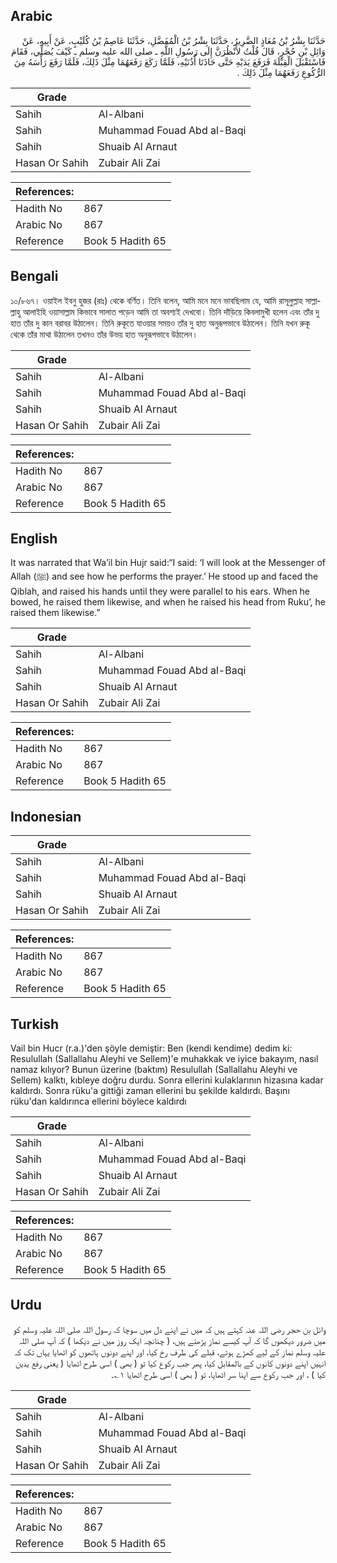 ## Arabic


<div dir="rtl" lang="ar" style={{fontSize:'larger',backgroundColor:'#f8f9fa',padding:20}}>
حَدَّثَنَا بِشْرُ بْنُ مُعَاذٍ الضَّرِيرُ، حَدَّثَنَا بِشْرُ بْنُ الْمُفَضَّلِ، حَدَّثَنَا عَاصِمُ بْنُ كُلَيْبٍ، عَنْ أَبِيهِ، عَنْ وَائِلِ بْنِ حُجْرٍ، قَالَ قُلْتُ لأَنْظُرَنَّ إِلَى رَسُولِ اللَّهِ ـ صلى الله عليه وسلم ـ كَيْفَ يُصَلِّي، فَقَامَ فَاسْتَقْبَلَ الْقِبْلَةَ فَرَفَعَ يَدَيْهِ حَتَّى حَاذَتَا أُذُنَيْهِ، فَلَمَّا رَكَعَ رَفَعَهُمَا مِثْلَ ذَلِكَ، فَلَمَّا رَفَعَ رَأْسَهُ مِنَ الرُّكُوعِ رَفَعَهُمَا مِثْلَ ذَلِكَ ‏.‏
</div>
<div style={{backgroundColor:'#f8f9fa',padding:20, marginBottom: 10}}><table> <thead> <tr> <th>Grade</th> <th></th> </tr> </thead> <tbody> <tr><td>Sahih</td><td>Al-Albani</td></tr><tr><td>Sahih</td><td>Muhammad Fouad Abd al-Baqi</td></tr><tr><td>Sahih</td><td>Shuaib Al Arnaut</td></tr><tr><td>Hasan Or Sahih</td><td>Zubair Ali Zai</td></tr></tbody></table><table> <thead> <tr> <th>References:</th> <th></th> </tr> </thead> <tbody><tr><td>Hadith No</td><td>867</td></tr><tr><td>Arabic No</td><td>867</td></tr><tr><td>Reference</td><td>Book 5 Hadith 65</td></tr></tbody></table></div>

## Bengali


<div dir="ltr" lang="bn" style={{fontSize:'larger',backgroundColor:'#f8f9fa',padding:20}}>
১০/৮৬৭। ওয়াইল ইবনু হুজর (রাঃ) থেকে বর্ণিত। তিনি বলেন, আমি মনে মনে ভাবছিলাম যে, আমি রাসূলুল্লাহ সাল্লাল্লাহু আলাইহি ওয়াসাল্লাম কিভাবে সালাত পড়েন আমি তা অবশ্যই দেখবো। তিনি দাঁড়িয়ে কিবলামুখী হলেন এবং তাঁর দু হাত তাঁর দু কান বরাবর উঠালেন। তিনি রুকূতে যাওয়ার সময়ও তাঁর দু হাত অনুরূপভাবে উঠালেন। তিনি যখন রুকূ থেকে তাঁর মাথা উঠালেন তখনও তাঁর উভয় হাত অনুরূপভাবে উঠালেন।
</div>
<div style={{backgroundColor:'#f8f9fa',padding:20, marginBottom: 10}}><table> <thead> <tr> <th>Grade</th> <th></th> </tr> </thead> <tbody> <tr><td>Sahih</td><td>Al-Albani</td></tr><tr><td>Sahih</td><td>Muhammad Fouad Abd al-Baqi</td></tr><tr><td>Sahih</td><td>Shuaib Al Arnaut</td></tr><tr><td>Hasan Or Sahih</td><td>Zubair Ali Zai</td></tr></tbody></table><table> <thead> <tr> <th>References:</th> <th></th> </tr> </thead> <tbody><tr><td>Hadith No</td><td>867</td></tr><tr><td>Arabic No</td><td>867</td></tr><tr><td>Reference</td><td>Book 5 Hadith 65</td></tr></tbody></table></div>

## English


<div dir="ltr" lang="en" style={{fontSize:'larger',backgroundColor:'#f8f9fa',padding:20}}>
It was narrated that Wa’il bin Hujr said:“I said: ‘I will look at the Messenger of Allah (ﷺ) and see how he performs the prayer.’ He stood up and faced the Qiblah, and raised his hands until they were parallel to his ears. When he bowed, he raised them likewise, and when he raised his head from Ruku’, he raised them likewise.”
</div>
<div style={{backgroundColor:'#f8f9fa',padding:20, marginBottom: 10}}><table> <thead> <tr> <th>Grade</th> <th></th> </tr> </thead> <tbody> <tr><td>Sahih</td><td>Al-Albani</td></tr><tr><td>Sahih</td><td>Muhammad Fouad Abd al-Baqi</td></tr><tr><td>Sahih</td><td>Shuaib Al Arnaut</td></tr><tr><td>Hasan Or Sahih</td><td>Zubair Ali Zai</td></tr></tbody></table><table> <thead> <tr> <th>References:</th> <th></th> </tr> </thead> <tbody><tr><td>Hadith No</td><td>867</td></tr><tr><td>Arabic No</td><td>867</td></tr><tr><td>Reference</td><td>Book 5 Hadith 65</td></tr></tbody></table></div>

## Indonesian


<div dir="ltr" lang="id" style={{fontSize:'larger',backgroundColor:'#f8f9fa',padding:20}}>

</div>
<div style={{backgroundColor:'#f8f9fa',padding:20, marginBottom: 10}}><table> <thead> <tr> <th>Grade</th> <th></th> </tr> </thead> <tbody> <tr><td>Sahih</td><td>Al-Albani</td></tr><tr><td>Sahih</td><td>Muhammad Fouad Abd al-Baqi</td></tr><tr><td>Sahih</td><td>Shuaib Al Arnaut</td></tr><tr><td>Hasan Or Sahih</td><td>Zubair Ali Zai</td></tr></tbody></table><table> <thead> <tr> <th>References:</th> <th></th> </tr> </thead> <tbody><tr><td>Hadith No</td><td>867</td></tr><tr><td>Arabic No</td><td>867</td></tr><tr><td>Reference</td><td>Book 5 Hadith 65</td></tr></tbody></table></div>

## Turkish


<div dir="ltr" lang="tr" style={{fontSize:'larger',backgroundColor:'#f8f9fa',padding:20}}>
Vail bin Hucr (r.a.)'den şöyle demiştir: Ben (kendi kendime) dedim ki: Resulullah (Sallallahu Aleyhi ve Sellem)'e muhakkak ve iyice bakayım, nasıl namaz kılıyor? Bunun üzerine (baktım) Resulullah (Sallallahu Aleyhi ve Sellem) kalktı, kıbleye doğru durdu. Sonra ellerini kulaklarının hizasına kadar kaldırdı. Sonra rüku'a gittiği zaman ellerini bu şekilde kaldırdı. Başını rüku'dan kaldırınca ellerini böylece kaldırdı
</div>
<div style={{backgroundColor:'#f8f9fa',padding:20, marginBottom: 10}}><table> <thead> <tr> <th>Grade</th> <th></th> </tr> </thead> <tbody> <tr><td>Sahih</td><td>Al-Albani</td></tr><tr><td>Sahih</td><td>Muhammad Fouad Abd al-Baqi</td></tr><tr><td>Sahih</td><td>Shuaib Al Arnaut</td></tr><tr><td>Hasan Or Sahih</td><td>Zubair Ali Zai</td></tr></tbody></table><table> <thead> <tr> <th>References:</th> <th></th> </tr> </thead> <tbody><tr><td>Hadith No</td><td>867</td></tr><tr><td>Arabic No</td><td>867</td></tr><tr><td>Reference</td><td>Book 5 Hadith 65</td></tr></tbody></table></div>

## Urdu


<div dir="rtl" lang="ur" style={{fontSize:'larger',backgroundColor:'#f8f9fa',padding:20}}>
وائل بن حجر رضی اللہ عنہ کہتے ہیں کہ میں نے اپنے دل میں سوچا کہ رسول اللہ صلی اللہ علیہ وسلم کو میں ضرور دیکھوں گا کہ آپ کیسے نماز پڑھتے ہیں، ( چنانچہ ایک روز میں نے دیکھا ) کہ آپ صلی اللہ علیہ وسلم نماز کے لیے کھڑے ہوئے، قبلے کی طرف رخ کیا، اور اپنے دونوں ہاتھوں کو اٹھایا یہاں تک کہ انہیں اپنے دونوں کانوں کے بالمقابل کیا، پھر جب رکوع کیا تو ( بھی ) اسی طرح اٹھایا ( یعنی رفع یدین کیا ) ، اور جب رکوع سے اپنا سر اٹھایا، تو ( بھی ) اسی طرح اٹھایا ۱؎۔
</div>
<div style={{backgroundColor:'#f8f9fa',padding:20, marginBottom: 10}}><table> <thead> <tr> <th>Grade</th> <th></th> </tr> </thead> <tbody> <tr><td>Sahih</td><td>Al-Albani</td></tr><tr><td>Sahih</td><td>Muhammad Fouad Abd al-Baqi</td></tr><tr><td>Sahih</td><td>Shuaib Al Arnaut</td></tr><tr><td>Hasan Or Sahih</td><td>Zubair Ali Zai</td></tr></tbody></table><table> <thead> <tr> <th>References:</th> <th></th> </tr> </thead> <tbody><tr><td>Hadith No</td><td>867</td></tr><tr><td>Arabic No</td><td>867</td></tr><tr><td>Reference</td><td>Book 5 Hadith 65</td></tr></tbody></table></div>